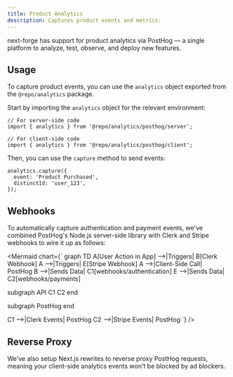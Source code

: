 ```yaml
---
title: Product Analytics
description: Captures product events and metrics.
---
```


next-forge has support for product analytics via PostHog — a single platform to analyze, test, observe, and deploy new features.

## Usage

To capture product events, you can use the `analytics` object exported from the `@repo/analytics` package.

Start by importing the `analytics` object for the relevant environment:

```tsx
// For server-side code
import { analytics } from '@repo/analytics/posthog/server';

// For client-side code
import { analytics } from '@repo/analytics/posthog/client';
```

Then, you can use the `capture` method to send events:

```tsx
analytics.capture({
  event: 'Product Purchased',
  distinctId: 'user_123',
});
```

## Webhooks

To automatically capture authentication and payment events, we've combined PostHog's Node.js server-side library with Clerk and Stripe webhooks to wire it up as follows:

<Mermaid chart={`
graph TD
  A[User Action in App] -->|Triggers| B[Clerk Webhook]
  A -->|Triggers| E[Stripe Webhook]
  A -->|Client-Side Call| PostHog
  B -->|Sends Data| C1[webhooks/authentication]
  E -->|Sends Data| C2[webhooks/payments]

  subgraph API
    C1
    C2
  end

  subgraph PostHog
  end

  C1 -->|Clerk Events| PostHog
  C2 -->|Stripe Events| PostHog
`} />

## Reverse Proxy

We've also setup Next.js rewrites to reverse proxy PostHog requests, meaning your client-side analytics events won't be blocked by ad blockers.
